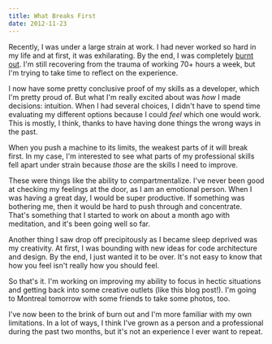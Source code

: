 ```yaml
---
title: What Breaks First
date: 2012-11-23
---
```



Recently, I was under a large strain at work. I had never worked so hard in my life and at first, it was exhilarating. By the end, I was completely [burnt out](/blog/burnt-out). I'm still recovering from the trauma of working 70+ hours a week, but I'm trying to take time to reflect on the experience.

I now have some pretty conclusive proof of my skills as a developer, which I'm pretty proud of. But what I'm really excited about was _how_ I made decisions: intuition. When I had several choices, I didn't have to spend time evaluating my different options because I could _feel_ which one would work. This is mostly, I think, thanks to have having done things the wrong ways in the past.

When you push a machine to its limits, the weakest parts of it will break first. In my case, I'm interested to see what parts of my professional skills fell apart under strain because _those_ are the skills I need to improve.

These were things like the ability to compartmentalize. I've never been good at checking my feelings at the door, as I am an emotional person. When I was having a great day, I would be super productive. If something was bothering me, then it would be hard to push through and concentrate. That's something that I started to work on about a month ago with meditation, and it's been going well so far.

Another thing I saw drop off precipitously as I became sleep deprived was my creativity. At first, I was bounding with new ideas for code architecture and design. By the end, I just wanted it to be over. It's not easy to know that how you feel isn't really how you should feel.

So that's it. I'm working on improving my ability to focus in hectic situations and getting back into some creative outlets (like this blog post!). I'm going to Montreal tomorrow with some friends to take some photos, too.

I've now been to the brink of burn out and I'm more familiar with my own limitations. In a lot of ways, I think I've grown as a person and a professional during the past two months, but it's not an experience I ever want to repeat.


  